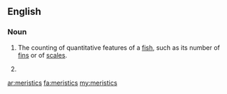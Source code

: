 ==English==

===Noun===
{{wikipedia}}
{{en-noun|-}}

# {{ichthyology}} The counting of quantitative features of a [[fish]], such as its number of [[fin]]s or of [[scale]]s.
# {{plural of|[[meristic]]}}

[[ar:meristics]]
[[fa:meristics]]
[[my:meristics]]